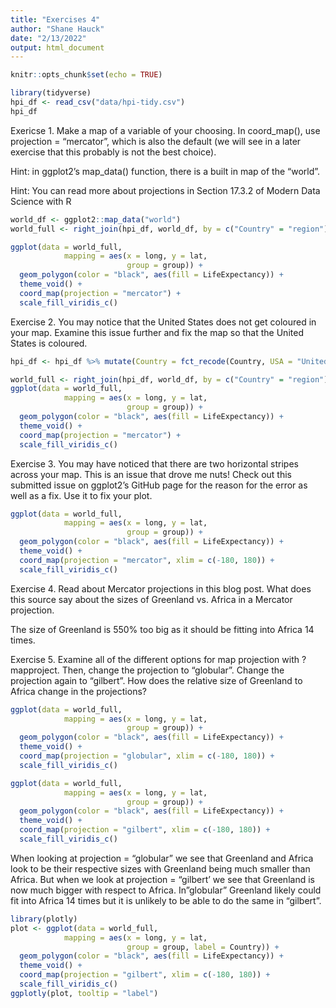 ```yaml
---
title: "Exercises 4"
author: "Shane Hauck"
date: "2/13/2022"
output: html_document
---
```


```r
knitr::opts_chunk$set(echo = TRUE)
```

```r
library(tidyverse)
hpi_df <- read_csv("data/hpi-tidy.csv")
hpi_df
```

Exericse 1. Make a map of a variable of your choosing. In coord_map(), use projection = "mercator", which is also the default (we will see in a later exercise that this probably is not the best choice).

Hint: in ggplot2’s map_data() function, there is a built in map of the "world".

Hint: You can read more about projections in Section 17.3.2 of Modern Data Science with R

```r
world_df <- ggplot2::map_data("world")
world_full <- right_join(hpi_df, world_df, by = c("Country" = "region"))
```


```r
ggplot(data = world_full,
            mapping = aes(x = long, y = lat,
                          group = group)) +
  geom_polygon(color = "black", aes(fill = LifeExpectancy)) +
  theme_void() +
  coord_map(projection = "mercator") +
  scale_fill_viridis_c()
```


Exercise 2. You may notice that the United States does not get coloured in your map. Examine this issue further and fix the map so that the United States is coloured.

```r
hpi_df <- hpi_df %>% mutate(Country = fct_recode(Country, USA = "United States of America")) 

world_full <- right_join(hpi_df, world_df, by = c("Country" = "region"))
ggplot(data = world_full,
            mapping = aes(x = long, y = lat,
                          group = group)) +
  geom_polygon(color = "black", aes(fill = LifeExpectancy)) +
  theme_void() +
  coord_map(projection = "mercator") +
  scale_fill_viridis_c()
```


Exercise 3. You may have noticed that there are two horizontal stripes across your map. This is an issue that drove me nuts! Check out this submitted issue on ggplot2’s GitHub page for the reason for the error as well as a fix. Use it to fix your plot.

```r
ggplot(data = world_full,
            mapping = aes(x = long, y = lat,
                          group = group)) +
  geom_polygon(color = "black", aes(fill = LifeExpectancy)) +
  theme_void() +
  coord_map(projection = "mercator", xlim = c(-180, 180)) +
  scale_fill_viridis_c()
```


Exercise 4. Read about Mercator projections in this blog post. What does this source say about the sizes of Greenland vs. Africa in a Mercator projection.

The size of Greenland is 550% too big as it should be fitting into Africa 14 times.

Exercise 5. Examine all of the different options for map projection with ?mapproject. Then, change the projection to "globular". Change the projection again to "gilbert". How does the relative size of Greenland to Africa change in the projections?

```r
ggplot(data = world_full,
            mapping = aes(x = long, y = lat,
                          group = group)) +
  geom_polygon(color = "black", aes(fill = LifeExpectancy)) +
  theme_void() +
  coord_map(projection = "globular", xlim = c(-180, 180)) +
  scale_fill_viridis_c()
```

```r
ggplot(data = world_full,
            mapping = aes(x = long, y = lat,
                          group = group)) +
  geom_polygon(color = "black", aes(fill = LifeExpectancy)) +
  theme_void() +
  coord_map(projection = "gilbert", xlim = c(-180, 180)) +
  scale_fill_viridis_c()
```

When looking at projection = "globular" we see that Greenland and Africa look to be their respective sizes with Greenland being much smaller than Africa. But when we look at projection = "gilbert' we see that Greenland is now much bigger with respect to Africa. In "globular" Greenland likely could fit into Africa 14 times but it is unlikely to be able to do the same in "gilbert".




```r
library(plotly)
plot <- ggplot(data = world_full,
            mapping = aes(x = long, y = lat,
                          group = group, label = Country)) +
  geom_polygon(color = "black", aes(fill = LifeExpectancy)) +
  theme_void() +
  coord_map(projection = "gilbert", xlim = c(-180, 180)) +
  scale_fill_viridis_c()
ggplotly(plot, tooltip = "label")
```